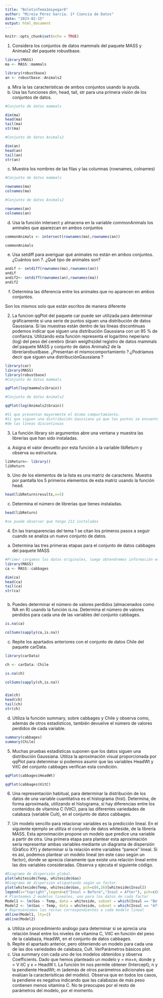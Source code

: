 ```yaml
---
title: "BoletinTema1mipegar8"
author: "Mireia Pérez García. 1º Ciencia de Datos"
date: "2023-02-15"
output: html_document
---
```


```r
knitr::opts_chunk$set(echo = TRUE)
```

1. Considera los conjuntos de datos mammals del paquete MASS y Animals2 del paquete robustbase.

```r
library(MASS)
ma <- MASS::mammals

library(robustbase)
an <- robustbase::Animals2

```


a. Mira la las características de ambos conjuntos usando la ayuda.
b. Usa las funciones dim, head, tail, str para una primera visión de los conjuntos de datos.

```r
#Conjunto de datos mammals

dim(ma)
head(ma)
tail(ma)
str(ma)

#Conjunto de datos Animals2

dim(an)
head(an)
tail(an)
str(an)

```

c. Muestra los nombres de las filas y las columnas (rownames, colnames)

```r
#Conjunto de datos mammals

rownames(ma)
colnames(ma)

#Conjunto de datos Animals2

rownames(an)
colnames(an)

```

d. Usa la función intersect y almacena en la variable commonAnimals los aminales que aparezcan en ambos conjuntos

```r

commonAnimals <- intersect(rownames(ma),rownames(an))

commonAnimals

```


e. Usa setdiff para averiguar qué animales no están en ambos conjuntos. ¿Cuántos son ?. ¿Qué tipo de animales son?

```r

andif <- setdiff(rownames(ma),rownames(an))
andif
andif2<- setdiff(rownames(an),rownames(ma))
andif2

```

f. Determina las diferencia entre los animales que no aparecen en ambos conjuntos.

Son los mismos solo que están escritos de manera diferente


2. La funcion qqPlot del paquete car puede ser utilizada para determinar gráficamente si una serie de puntos siguen una distribución de datos Gaussiana. Si las muestras están dentro de las líneas discontinuas podemos indicar que siguen una distribución Gaussiana con un 95 % de confianza. Utilizando esta función representa el logaritmo neperiano (log) del peso del cerebro (brain weigths)del registro de datos mammals del paquete MASS y conjunto de datos Animals2 de la libreríarobustbase. ¿Presentan el mismocomportamiento ?.¿Podríamos decir que siguen una distribuciónGaussiana ?


```r
library(car)
library(MASS)
library(robustbase)
#Conjunto de datos mammals

qqPlot(log(mammals$brain))

#Conjunto de datos Animals2

qqPlot(log(Animals2$brain))

#Sí que presentan mayormente el mísmo comportamiento.
#Sí que siguen una distribución Gaussiana ya que los puntos se encuentran dentro
#de las líneas discontinuas 


```



3. La función library sin argumentos abre una ventana y muestra las librerías que han sido instaladas.
a. Asigna el valor devuelto por esta función a la variable libReturn y observa su estructura.
```r

libReturn<- library()
libReturn

```

b. Uno de los elementos de la lista es una matriz de caracteres. Muestra por pantalla los 5 primeros elementos de esta matriz usando la función head.
```r

head(libReturn$results,n=5)
```

c. Determina el número de librerías que tienes instaladas.

```r
head(libReturn)

#se puede observar que tengo 212 instaladas
```



4. En las transparencias del tema 1 se citan los primeros pasos a seguir cuando se analiza un nuevo conjunto de datos.

a. Determina las tres primeras etapas para el conjunto de datos cabbages del paquete MASS

```r

#Primer cargamos los datos originales, luego obtendremos información estadística de los datos, para después poder obtener gráficos para explicar conclusiones 
library(MASS)
ca <- MASS::cabbages

dim(ca)
head(ca)
tail(ca)
str(ca)



```

b. Puedes determinar el número de valores perdidos (almacenados como NA en R) usando la función is.na. Determina el número de valores perdidos para cada una de las variables del conjunto cabbages.

```r
is.na(ca)

colSums(sapply(ca,is.na))

```

c. Repite los apartados anteriores con el conjunto de datos Chile del paquete carData.

```r
library(carData)

ch <- carData::Chile

is.na(ch)

colSums(sapply(ch,is.na))


dim(ch)
head(ch)
tail(ch)
str(ch)
```


d. Utiliza la función summary, sobre cabbages y Chile y observa como, además de otros
estadísticos, también devuelve el número de valores perdidos de cada variable.
```r
summary(cabbages)
summary(Chile)
```


5. Muchas pruebas estadísticas suponen que los datos siguen una distribución Gaussiana. Utiliza la aproximación visual proporcionada por qqPlot para determinar si podemos asumir que las variables HeadWt y VitC del conjunto cabbages verifican esta condición.
```r

qqPlot(cabbages$HeadWt)

qqPlot(cabbages$VitC)
```


6. Una representación habitual, para determinar la distribución de los datos de una variable cuantitativa es el histograma (hist). Determina, de forma aproximada, utilizando el histograma, si hay diferencias entre los contenidos de vitamina C (VitC), para las diferentes variedades de calabaza (variable Cult), en el conjunto de datos cabbages.

7. Un modelo sencillo para relacionar variables es la predicción lineal. En el siguiente ejemplo se utiliza el conjunto de datos whiteside, de la librería MASS. Esta aproximación propone un modelo que predice una variable a partir de otra. Una primera etapa para plantear esta aproximación sería representar ambas variables mediante un diagrama de dispersión (Gráfico XY) y determinar si la relación entre variables “parece” lineal. Si es así, podemos plantear un modelo lineal (en este caso según un factor),
donde se aprecia claramente que existe una relación lineal entre las dos variables consideradas. Observa y ejecuta el siguiente código.

```r
#Diagrama de dispersión global.
plot(whiteside$Temp, whiteside$Gas)
#Diagrama de dispersión etiquetando según un factor.
plot(whiteside$Temp, whiteside$Gas, pch=c(6,16)[whiteside$Insul])
legend(x="topright",legend=c("Insul = Before","Insul = After"), pch=c(6,16))
# Planteamos 2 modelos lineales, uno para los datos de cada factor
Model1 <- lm(Gas ~ Temp, data = whiteside, subset = which(Insul == "Before"))
Model2 <- lm(Gas ~ Temp, data = whiteside, subset = which(Insul == "After"))
# Representamos las rectas correspondientes a cada modelo lineal
abline(Model1, lty=2)
abline(Model2)

```

a. Utiliza un procedimiento análogo para determinar si se aprecia una relación lineal entre los niveles de vitamina C, VitC en función del peso de la calabaza, HeadWt, en el conjunto de datos cabbages.
b. Repite el apartado anterior, pero obteniendo un modelo para cada una de las dos variedades de calabaza, Cult. VerParámetros básicos plot.
c. Usa summary con cada uno de los modelos obtenidos y observa Coefficients. Dado que hemos planteado un modelo y = mx+n, donde y = V itC y x = HeadW t. La función lm nos permite obtener (Intercept); n y la pendiente HeadWt; m (además de otros parámetros adicionales que evalúan la caracterísiticas del modelo). Observa que en todos los casos, la pendiene es negativa indicando que las calabazas de más peso contienen menos vitamina C. No te preocupes por el resto de parámetros del modelo, por el momento.